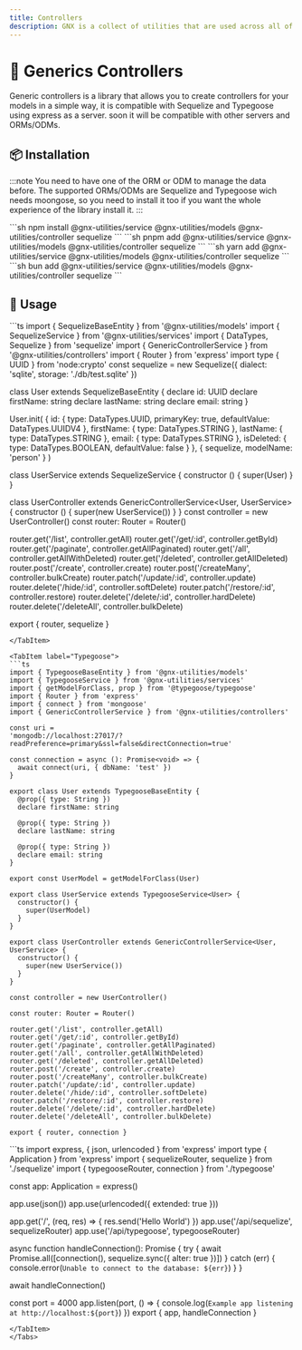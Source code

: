 ```yaml
---
title: Controllers
description: GNX is a collect of utilities that are used across all of our projects. It is a collection of utilities that we have found useful in our projects and we hope you will find them useful in yours. We have tried to make them as generic as possible so that they can be used in any project.
---
```


# 📝 Generics Controllers

Generic controllers is a library that allows you to create controllers for your models in a simple way, it is compatible with Sequelize and Typegoose using express as a server. soon it will be compatible with other servers and ORMs/ODMs.

## 📦 Installation

:::note
You need to have one of the ORM or ODM to manage the data before. The supported ORMs/ODMs are Sequelize and Typegoose wich needs moongose, so you need to install it too if you want the whole experience of the library install it.
:::

<Tabs>
<TabItem label="npm">
```sh
npm install @gnx-utilities/service @gnx-utilities/models @gnx-utilities/controller sequelize
```
</TabItem>

<TabItem label='pnpm'>
  ```sh 
  pnpm add @gnx-utilities/service @gnx-utilities/models @gnx-utilities/controller sequelize
  ```
</TabItem>

<TabItem label='yarn'>
  ```sh 
  yarn add @gnx-utilities/service @gnx-utilities/models @gnx-utilities/controller sequelize 
  ```
</TabItem>

<TabItem label="bun">
```sh
bun add @gnx-utilities/service @gnx-utilities/models @gnx-utilities/controller sequelize
```
</TabItem>

</Tabs>

## 📖 Usage

<Tabs>
<TabItem label="Sequelize">
```ts
import { SequelizeBaseEntity } from '@gnx-utilities/models'
import { SequelizeService } from '@gnx-utilities/services'
import { DataTypes, Sequelize } from 'sequelize'
import { GenericControllerService } from '@gnx-utilities/controllers'
import { Router } from 'express'
import type { UUID } from 'node:crypto'
const sequelize = new Sequelize({
  dialect: 'sqlite',
  storage: './db/test.sqlite'
})

class User extends SequelizeBaseEntity {
  declare id: UUID
  declare firstName: string
  declare lastName: string
  declare email: string
}

User.init(
  {
    id: { type: DataTypes.UUID, primaryKey: true, defaultValue: DataTypes.UUIDV4 },
    firstName: { type: DataTypes.STRING },
    lastName: { type: DataTypes.STRING },
    email: { type: DataTypes.STRING },
    isDeleted: { type: DataTypes.BOOLEAN, defaultValue: false }
  },
  { sequelize, modelName: 'person' }
)


class UserService extends SequelizeService<User> {
  constructor () {
    super(User)
  }
}

class UserController extends GenericControllerService<User, UserService> {
  constructor () {
    super(new UserService())
  }
}
const controller = new UserController()
const router: Router = Router()

router.get('/list', controller.getAll)
router.get('/get/:id', controller.getById)
router.get('/paginate', controller.getAllPaginated)
router.get('/all', controller.getAllWithDeleted)
router.get('/deleted', controller.getAllDeleted)
router.post('/create', controller.create)
router.post('/createMany', controller.bulkCreate)
router.patch('/update/:id', controller.update)
router.delete('/hide/:id', controller.softDelete)
router.patch('/restore/:id', controller.restore)
router.delete('/delete/:id', controller.hardDelete)
router.delete('/deleteAll', controller.bulkDelete)

export { router, sequelize }
```
</TabItem>

<TabItem label="Typegoose">
```ts
import { TypegooseBaseEntity } from '@gnx-utilities/models'
import { TypegooseService } from '@gnx-utilities/services'
import { getModelForClass, prop } from '@typegoose/typegoose'
import { Router } from 'express'
import { connect } from 'mongoose'
import { GenericControllerService } from '@gnx-utilities/controllers'

const uri =
'mongodb://localhost:27017/?readPreference=primary&ssl=false&directConnection=true'

const connection = async (): Promise<void> => {
  await connect(uri, { dbName: 'test' })
}

export class User extends TypegooseBaseEntity {
  @prop({ type: String })
  declare firstName: string

  @prop({ type: String })
  declare lastName: string

  @prop({ type: String })
  declare email: string
}

export const UserModel = getModelForClass(User)

export class UserService extends TypegooseService<User> {
  constructor() {
    super(UserModel)
  }
}

export class UserController extends GenericControllerService<User, UserService> {
  constructor() {
    super(new UserService())
  }
}

const controller = new UserController()

const router: Router = Router()

router.get('/list', controller.getAll)
router.get('/get/:id', controller.getById)
router.get('/paginate', controller.getAllPaginated)
router.get('/all', controller.getAllWithDeleted)
router.get('/deleted', controller.getAllDeleted)
router.post('/create', controller.create)
router.post('/createMany', controller.bulkCreate)
router.patch('/update/:id', controller.update)
router.delete('/hide/:id', controller.softDelete)
router.patch('/restore/:id', controller.restore)
router.delete('/delete/:id', controller.hardDelete)
router.delete('/deleteAll', controller.bulkDelete)

export { router, connection }
```
</TabItem>

<TabItem label="server">
```ts
import express, { json, urlencoded } from 'express'
import type { Application } from 'express'
import { sequelizeRouter, sequelize } from './sequelize'
import { typegooseRouter, connection } from './typegoose'

const app: Application = express()

app.use(json())
app.use(urlencoded({ extended: true }))

app.get('/', (req, res) => {
  res.send('Hello World')
})
app.use('/api/sequelize', sequelizeRouter)
app.use('/api/typegoose', typegooseRouter)

async function handleConnection(): Promise<void> {
  try {
    await Promise.all([connection(), sequelize.sync({ alter: true })])
  } catch (err) {
    console.error(`Unable to connect to the database: ${err}`)
  }
}

await handleConnection()

const port = 4000
app.listen(port, () => {
  console.log(`Example app listening at http://localhost:${port}`)
})
export { app, handleConnection }
```
</TabItem>
</Tabs>
